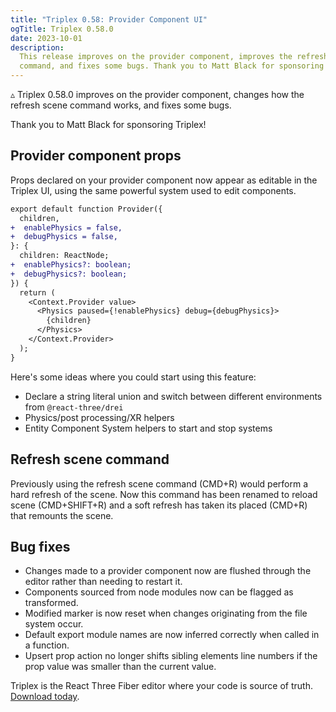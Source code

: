 ```yaml
---
title: "Triplex 0.58: Provider Component UI"
ogTitle: Triplex 0.58.0
date: 2023-10-01
description:
  This release improves on the provider component, improves the refresh scene
  command, and fixes some bugs. Thank you to Matt Black for sponsoring Triplex!
---
```


▵ Triplex 0.58.0 improves on the provider component, changes how the refresh
scene command works, and fixes some bugs.

Thank you to Matt Black for sponsoring Triplex!

## Provider component props

Props declared on your provider component now appear as editable in the Triplex
UI, using the same powerful system used to edit components.

```diff
export default function Provider({
  children,
+  enablePhysics = false,
+  debugPhysics = false,
}: {
  children: ReactNode;
+  enablePhysics?: boolean;
+  debugPhysics?: boolean;
}) {
  return (
    <Context.Provider value>
      <Physics paused={!enablePhysics} debug={debugPhysics}>
        {children}
      </Physics>
    </Context.Provider>
  );
}
```

Here's some ideas where you could start using this feature:

- Declare a string literal union and switch between different environments from
  `@react-three/drei`
- Physics/post processing/XR helpers
- Entity Component System helpers to start and stop systems

## Refresh scene command

Previously using the refresh scene command (CMD+R) would perform a hard refresh
of the scene. Now this command has been renamed to reload scene (CMD+SHIFT+R)
and a soft refresh has taken its placed (CMD+R) that remounts the scene.

## Bug fixes

- Changes made to a provider component now are flushed through the editor rather
  than needing to restart it.
- Components sourced from node modules now can be flagged as transformed.
- Modified marker is now reset when changes originating from the file system
  occur.
- Default export module names are now inferred correctly when called in a
  function.
- Upsert prop action no longer shifts sibling elements line numbers if the prop
  value was smaller than the current value.

Triplex is the React Three Fiber editor where your code is source of truth.
[Download today](/download).
